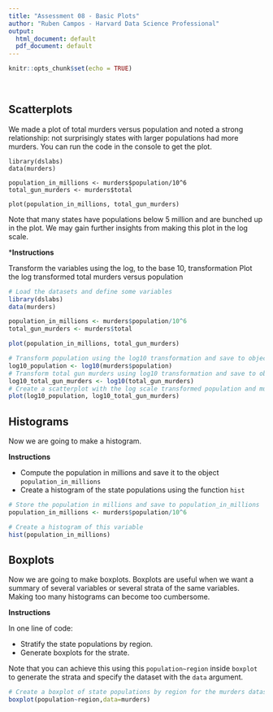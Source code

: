 ```yaml
---
title: "Assessment 08 - Basic Plots"
author: "Ruben Campos - Harvard Data Science Professional"
output:
  html_document: default
  pdf_document: default
---
```


```r
knitr::opts_chunk$set(echo = TRUE)
```
<br/>

## **Scatterplots**
We made a plot of total murders versus population and noted a strong relationship: not surprisingly states with larger populations had more murders. You can run the code in the console to get the plot.

```
library(dslabs)
data(murders)

population_in_millions <- murders$population/10^6
total_gun_murders <- murders$total

plot(population_in_millions, total_gun_murders)
```

Note that many states have populations below 5 million and are bunched up in the plot. We may gain further insights from making this plot in the log scale.

***Instructions**

Transform the variables using the log, to the base 10, transformation
Plot the log transformed total murders versus population

```r
# Load the datasets and define some variables
library(dslabs)
data(murders)

population_in_millions <- murders$population/10^6
total_gun_murders <- murders$total

plot(population_in_millions, total_gun_murders)

# Transform population using the log10 transformation and save to object log10_population
log10_population <- log10(murders$population)
# Transform total gun murders using log10 transformation and save to object log10_total_gun_murders
log10_total_gun_murders <- log10(total_gun_murders)
# Create a scatterplot with the log scale transformed population and murders 
plot(log10_population, log10_total_gun_murders)

```

## **Histograms**
Now we are going to make a histogram.

**Instructions**

- Compute the population in millions and save it to the object ```population_in_millions```
- Create a histogram of the state populations using the function ```hist```

```r
# Store the population in millions and save to population_in_millions 
population_in_millions <- murders$population/10^6

# Create a histogram of this variable
hist(population_in_millions)
```

## **Boxplots**
Now we are going to make boxplots. Boxplots are useful when we want a summary of several variables or several strata of the same variables. Making too many histograms can become too cumbersome.

**Instructions**

In one line of code:

- Stratify the state populations by region.
- Generate boxplots for the strate.

Note that you can achieve this using this ```population~region``` inside ```boxplot``` to generate the strata and specify the dataset with the ```data``` argument.

```r
# Create a boxplot of state populations by region for the murders dataset
boxplot(population~region,data=murders)
```
